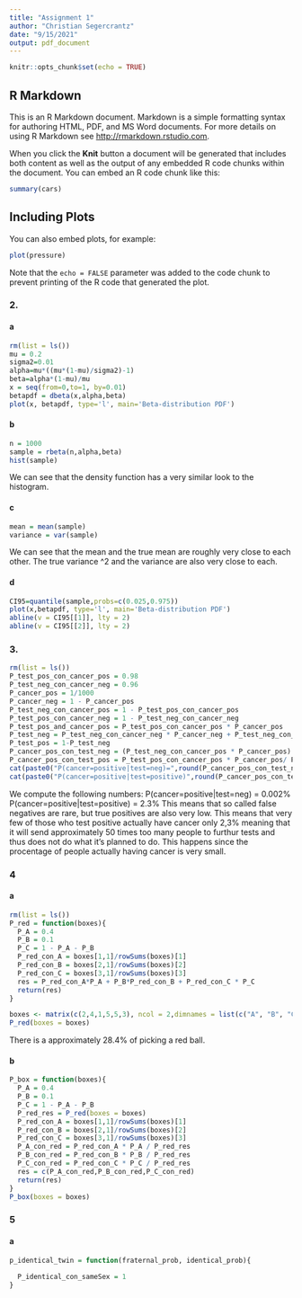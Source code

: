 ```yaml
---
title: "Assignment 1"
author: "Christian Segercrantz"
date: "9/15/2021"
output: pdf_document
---
```


```r
knitr::opts_chunk$set(echo = TRUE)
```

## R Markdown

This is an R Markdown document. Markdown is a simple formatting syntax for authoring HTML, PDF, and MS Word documents. For more details on using R Markdown see <http://rmarkdown.rstudio.com>.

When you click the **Knit** button a document will be generated that includes both content as well as the output of any embedded R code chunks within the document. You can embed an R code chunk like this:

```r
summary(cars)
```

## Including Plots

You can also embed plots, for example:

```r
plot(pressure)
```

Note that the `echo = FALSE` parameter was added to the code chunk to prevent printing of the R code that generated the plot.

### 2.

#### a

```r
rm(list = ls())
mu = 0.2
sigma2=0.01
alpha=mu*((mu*(1-mu)/sigma2)-1)
beta=alpha*(1-mu)/mu
x = seq(from=0,to=1, by=0.01)
betapdf = dbeta(x,alpha,beta)
plot(x, betapdf, type='l', main='Beta-distribution PDF')
```

#### b

```r
n = 1000
sample = rbeta(n,alpha,beta)
hist(sample)
```

We can see that the density function has a very similar look to the histogram. 

#### c

```r
mean = mean(sample)
variance = var(sample)
```

We can see that the mean and the true mean are roughly very close to each other. The true variance \sigma^2 and the variance are also very close to each.

#### d

```r
CI95=quantile(sample,probs=c(0.025,0.975))
plot(x,betapdf, type='l', main='Beta-distribution PDF')
abline(v = CI95[[1]], lty = 2)
abline(v = CI95[[2]], lty = 2)
```
### 3.

```r
rm(list = ls())
P_test_pos_con_cancer_pos = 0.98
P_test_neg_con_cancer_neg = 0.96
P_cancer_pos = 1/1000
P_cancer_neg = 1 - P_cancer_pos
P_test_neg_con_cancer_pos = 1 - P_test_pos_con_cancer_pos
P_test_pos_con_cancer_neg = 1 - P_test_neg_con_cancer_neg
P_test_pos_and_cancer_pos = P_test_pos_con_cancer_pos * P_cancer_pos
P_test_neg = P_test_neg_con_cancer_neg * P_cancer_neg + P_test_neg_con_cancer_pos * P_cancer_pos
P_test_pos = 1-P_test_neg
P_cancer_pos_con_test_neg = (P_test_neg_con_cancer_pos * P_cancer_pos) /  P_test_neg
P_cancer_pos_con_test_pos = P_test_pos_con_cancer_pos * P_cancer_pos/ P_test_pos
cat(paste0("P(cancer=positive|test=neg)=",round(P_cancer_pos_con_test_neg*100,4),"%"),sep="")
cat(paste0("P(cancer=positive|test=positive)",round(P_cancer_pos_con_test_pos*100,4),"%"),sep="")
```

We compute the following numbers:
P(cancer=positive|test=neg) = 0.002%
P(cancer=positive|test=positive) = 2.3%
This means that so called false negatives are rare, but true positives are also very low. This means that very few of those who test positive actually have cancer only 2,3% meaning that it will send approximately 50 times too many people to furthur tests and thus does not do what it's planned to do. This happens since the procentage of people actually having cancer is very small.

### 4
#### a
```r
rm(list = ls())
P_red = function(boxes){
  P_A = 0.4
  P_B = 0.1
  P_C = 1 - P_A - P_B
  P_red_con_A = boxes[1,1]/rowSums(boxes)[1]
  P_red_con_B = boxes[2,1]/rowSums(boxes)[2]
  P_red_con_C = boxes[3,1]/rowSums(boxes)[3]
  res = P_red_con_A*P_A + P_B*P_red_con_B + P_red_con_C * P_C
  return(res)
}

boxes <- matrix(c(2,4,1,5,5,3), ncol = 2,dimnames = list(c("A", "B", "C"), c("red", "white")))
P_red(boxes = boxes)


```
There is a approximately 28.4% of picking a red ball.

#### b
```r
P_box = function(boxes){
  P_A = 0.4
  P_B = 0.1
  P_C = 1 - P_A - P_B
  P_red_res = P_red(boxes = boxes)
  P_red_con_A = boxes[1,1]/rowSums(boxes)[1]
  P_red_con_B = boxes[2,1]/rowSums(boxes)[2]
  P_red_con_C = boxes[3,1]/rowSums(boxes)[3]
  P_A_con_red = P_red_con_A * P_A / P_red_res
  P_B_con_red = P_red_con_B * P_B / P_red_res
  P_C_con_red = P_red_con_C * P_C / P_red_res
  res = c(P_A_con_red,P_B_con_red,P_C_con_red)
  return(res)
}
P_box(boxes = boxes)
```

### 5
#### a
```r
p_identical_twin = function(fraternal_prob, identical_prob){
  
  P_identical_con_sameSex = 1
}

```